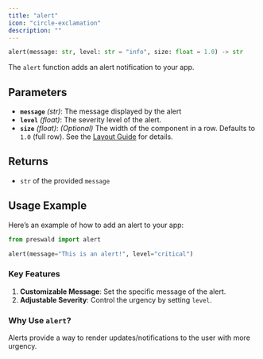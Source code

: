 ```yaml
---
title: "alert"
icon: "circle-exclamation"
description: ""
---
```


```python
alert(message: str, level: str = "info", size: float = 1.0) -> str
```

The `alert` function adds an alert notification to your app.

## Parameters

- **`message`** _(str)_: The message displayed by the alert
- **`level`** _(float)_: The severity level of the alert.
- **`size`** _(float)_: _(Optional)_ The width of the component in a row. Defaults to `1.0` (full row). See the [Layout Guide](/layout/guide) for details.

## Returns

- `str` of the provided `message`

## Usage Example

Here’s an example of how to add an alert to your app:

```python
from preswald import alert

alert(message="This is an alert!", level="critical")
```

### Key Features

1. **Customizable Message**: Set the specific message of the alert.
2. **Adjustable Severity**: Control the urgency by setting `level`.

### Why Use `alert`?

Alerts provide a way to render updates/notifications to the user with more urgency.
